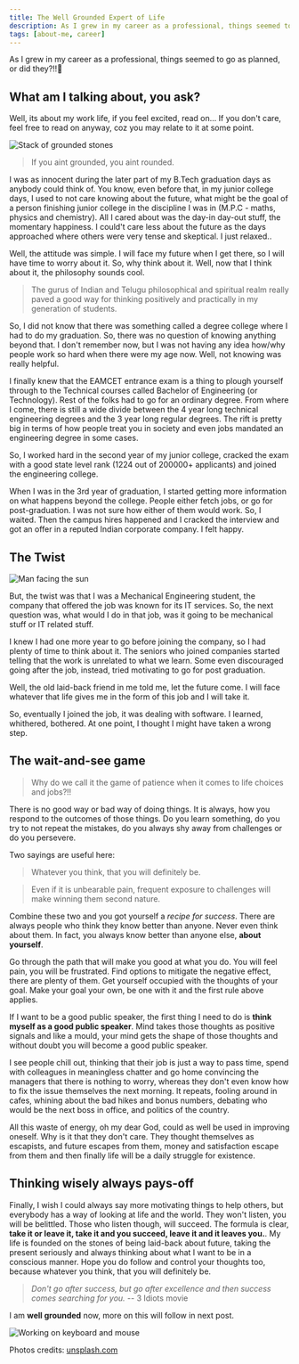 ```yaml
---
title: The Well Grounded Expert of Life
description: As I grew in my career as a professional, things seemed to go as planned, or did they?!!🤔
tags: [about-me, career]
---
```


As I grew in my career as a professional, things seemed to go as planned, or did they?!!🤔

<!-- truncate -->

## What am I talking about, you ask?

Well, its about my work life, if you feel excited, read on... If you don't care, feel free to read on anyway, coz you may relate to it at some point.

![Stack of grounded stones](https://images.unsplash.com/photo-1506718468845-7578aa47670b?ixlib=rb-1.2.1&auto=format&fit=crop&w=1500&q=80)

> If you aint grounded, you aint rounded.

I was as innocent during the later part of my B.Tech graduation days as anybody could think of. You know, even before that, in my junior college days, I used to not care knowing about the future, what might be the goal of a person finishing junior college in the discipline I was in (M.P.C - maths, physics and chemistry). All I cared about was the day-in day-out stuff, the momentary happiness. I could't care less about the future as the days approached where others were very tense and skeptical. I just relaxed..

Well, the attitude was simple. I will face my future when I get there, so I will have time to worry about it. So, why think about it. Well, now that I think about it, the philosophy sounds cool.

> The gurus of Indian and Telugu philosophical and spiritual realm really paved a good way for thinking positively and practically in my generation of students.

So, I did not know that there was something called a degree college where I had to do my graduation. So, there was no question of knowing anything beyond that. I don't remember now, but I was not having any idea how/why people work so hard when there were my age now. Well, not knowing was really helpful.

I finally knew that the EAMCET entrance exam is a thing to plough yourself through to the Technical courses called Bachelor of Engineering (or Technology). Rest of the folks had to go for an ordinary degree. From where I come, there is still a wide divide between the 4 year long technical engineering degrees and the 3 year long regular degrees. The rift is pretty big in terms of how people treat you in society and even jobs mandated an engineering degree in some cases.

So, I worked hard in the second year of my junior college, cracked the exam with a good state level rank (1224 out of 200000+ applicants) and joined the engineering college.

When I was in the 3rd year of graduation, I started getting more information on what happens beyond the college. People either fetch jobs, or go for post-graduation. I was not sure how either of them would work. So, I waited. Then the campus hires happened and I cracked the interview and got an offer in a reputed Indian corporate company. I felt happy.

## The Twist

![Man facing the sun](https://images.unsplash.com/photo-1516796248643-97015ffc715d?ixlib=rb-1.2.1&ixid=eyJhcHBfaWQiOjEyMDd9&auto=format&fit=crop&w=1500&q=80)

But, the twist was that I was a Mechanical Engineering student, the company that offered the job was known for its IT services. So, the next question was, what would I do in that job, was it going to be mechanical stuff or IT related stuff.

I knew I had one more year to go before joining the company, so I had plenty of time to think about it. The seniors who joined companies started telling that the work is unrelated to what we learn. Some even discouraged going after the job, instead, tried motivating to go for post graduation.

Well, the old laid-back friend in me told me, let the future come. I will face whatever that life gives me in the form of this job and I will take it.

So, eventually I joined the job, it was dealing with software. I learned, whithered, bothered. At one point, I thought I might have taken a wrong step.

## The wait-and-see game

> Why do we call it the game of patience when it comes to life choices and jobs?!!

There is no good way or bad way of doing things. It is always, how you respond to the outcomes of those things. Do you learn something, do you try to not repeat the mistakes, do you always shy away from challenges or do you persevere.

Two sayings are useful here:

> Whatever you think, that you will definitely be.

> Even if it is unbearable pain, frequent exposure to challenges will make winning them second nature.

Combine these two and you got yourself a _recipe for success_. There are always people who think they know better than anyone. Never even think about them. In fact, you always know better than anyone else, **about yourself**.

Go through the path that will make you good at what you do. You will feel pain, you will be frustrated. Find options to mitigate the negative effect, there are plenty of them. Get yourself occupied with the thoughts of your goal. Make your goal your own, be one with it and the first rule above applies.

If I want to be a good public speaker, the first thing I need to do is **think myself as a good public speaker**. Mind takes those thoughts as positive signals and like a mould, your mind gets the shape of those thoughts and without doubt you will become a good public speaker.

I see people chill out, thinking that their job is just a way to pass time, spend with colleagues in meaningless chatter and go home convincing the managers that there is nothing to worry, whereas they don't even know how to fix the issue themselves the next morning. It repeats, fooling around in cafes, whining about the bad hikes and bonus numbers, debating who would be the next boss in office, and politics of the country.

All this waste of energy, oh my dear God, could as well be used in improving oneself. Why is it that they don't care. They thought themselves as escapists, and future escapes from them, money and satisfaction escape from them and then finally life will be a daily struggle for existence.

## Thinking wisely always pays-off

Finally, I wish I could always say more motivating things to help others, but everybody has a way of looking at life and the world. They won't listen, you will be belittled. Those who listen though, will succeed. The formula is clear, **take it or leave it, take it and you succeed, leave it and it leaves you.**. My life is founded on the stones of being laid-back about future, taking the present seriously and always thinking about what I want to be in a conscious manner. Hope you do follow and control your thoughts too, because whatever you think, that you will definitely be.

> _Don't go after success, but go after excellence and then success comes searching for you._ -- 3 Idiots movie

I am **well grounded** now, more on this will follow in next post.

![Working on keyboard and mouse](https://images.unsplash.com/38/awhCbhLqRceCdjcPQUnn_IMG_0249.jpg?ixlib=rb-1.2.1&ixid=eyJhcHBfaWQiOjEyMDd9&auto=format&fit=crop&w=967&q=80)

Photos credits: <a target="_blank" href="https://unsplash.com">unsplash.com</a>
